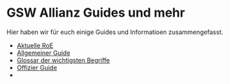 # GSW Allianz Guides und mehr

Hier haben wir f&uuml;r euch einige Guides und Informatioen zusammengefasst.

- [Aktuelle RoE](roe.html)
- [Allgemeiner Guide](guide.html)
- [Glossar der wichtigsten Begriffe](gloassar.html)
- [Offizier Guide](offizier-guide.html)
- 
